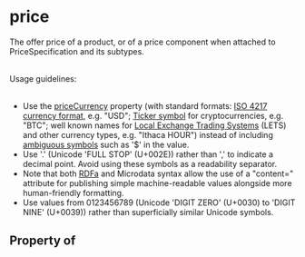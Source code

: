 # price

The offer price of a product, or of a price component when attached to PriceSpecification and its subtypes.<br/><br/>

Usage guidelines:<br/><br/>

<ul>
<li>Use the <a class="localLink" href="/priceCurrency">priceCurrency</a> property (with standard formats: <a href="http://en.wikipedia.org/wiki/ISO_4217">ISO 4217 currency format</a>, e.g. "USD"; <a href="https://en.wikipedia.org/wiki/List_of_cryptocurrencies">Ticker symbol</a> for cryptocurrencies, e.g. "BTC"; well known names for <a href="https://en.wikipedia.org/wiki/Local_exchange_trading_system">Local Exchange Trading Systems</a> (LETS) and other currency types, e.g. "Ithaca HOUR") instead of including <a href="http://en.wikipedia.org/wiki/Dollar_sign#Currencies_that_use_the_dollar_or_peso_sign">ambiguous symbols</a> such as '$' in the value.</li>
<li>Use '.' (Unicode 'FULL STOP' (U+002E)) rather than ',' to indicate a decimal point. Avoid using these symbols as a readability separator.</li>
<li>Note that both <a href="http://www.w3.org/TR/xhtml-rdfa-primer/#using-the-content-attribute">RDFa</a> and Microdata syntax allow the use of a "content=" attribute for publishing simple machine-readable values alongside more human-friendly formatting.</li>
<li>Use values from 0123456789 (Unicode 'DIGIT ZERO' (U+0030) to 'DIGIT NINE' (U+0039)) rather than superficially similar Unicode symbols.</li>
</ul>

## Property of



